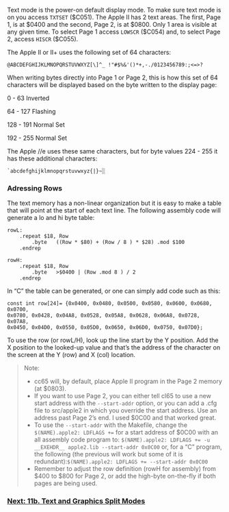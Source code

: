 Text mode is the power-on default display mode. To make sure text mode is on you access <code>TXTSET</code> ($C051). The Apple II has 2 text areas. The first, Page 1, is at $0400 and the second, Page 2, is at $0800. Only 1 area is visible at any given time. To select Page 1 access <code>LOWSCR</code> ($C054) and, to select Page 2, access <code>HISCR</code> ($C055).

The Apple II or II+ uses the following set of 64 characters:

<code>@ABCDEFGHIJKLMNOPQRSTUVWXYZ[\]^_ !"#$%&'()*+,-./0123456789:;<=>?</code>

When writing bytes directly into Page 1 or Page 2, this is how this set of 64 characters will be displayed based on the byte written to the display page:

0 - 63 Inverted

64 - 127 Flashing

128 - 191 Normal Set

192 - 255 Normal Set

The Apple //e uses these same characters, but for byte values 224 - 255 it has these additional characters:

<code>`abcdefghijklmnopqrstuvwxyz{|}~░</code>

=== Adressing Rows ===
The text memory has a non-linear organization but it is easy to make a table that will point at the start of each text line. The following assembly code will generate a lo and hi byte table:

<pre>
rowL:
    .repeat $18, Row
        .byte   ((Row * $80) + (Row / 8 ) * $28) .mod $100
    .endrep

rowH:
    .repeat $18, Row
        .byte   >$0400 | (Row .mod 8 ) / 2
    .endrep
</pre>
In “C” the table can be generated, or one can simply add code such as this:

<pre>
const int row[24]= {0x0400, 0x0480, 0x0500, 0x0580, 0x0600, 0x0680, 0x0700, 
0x0780, 0x0428, 0x04A8, 0x0528, 0x05A8, 0x0628, 0x06A8, 0x0728, 0x07A8, 
0x0450, 0x04D0, 0x0550, 0x05D0, 0x0650, 0x06D0, 0x0750, 0x07D0};
</pre>
To use the row (or rowL/H), look up the line start by the Y position. Add the X position to the looked-up value and that’s the address of the character on the screen at the Y (row) and X (col) location.

<blockquote>
Note: 
* cc65 will, by default, place Apple II program in the Page 2 memory (at $0803). 
* If you want to use Page 2, you can either tell cl65 to use a new start address with the <code>--start-addr</code> option, or you can add a .cfg file to src/apple2 in which you override the start address. Use an address past Page 2’s end. I used $0C00 and that worked great. 
* To use the <code>--start-addr</code> with the Makefile, change the <code>$(NAME).apple2: LDFLAGS += </code> for a start address of $0C00 with an all assembly code program to: <code> $(NAME).apple2: LDFLAGS += -u __EXEHDR__ apple2.lib --start-addr 0x0C00</code> or, for a “C” program, the following (the previous will work but some of it is redundant):<code> $(NAME).apple2: LDFLAGS += --start-addr 0x0C00</code>
* Remember to adjust the row definition (rowH for assembly) from $400 to $800 for Page 2, or add the high-byte on-the-fly if both pages are being used.
</blockquote>

=== [https://github.com/cc65/wiki/wiki/Apple-II-11b.-Text-and-Graphics-Split-Modes Next: 11b. Text and Graphics Split Modes] ===
